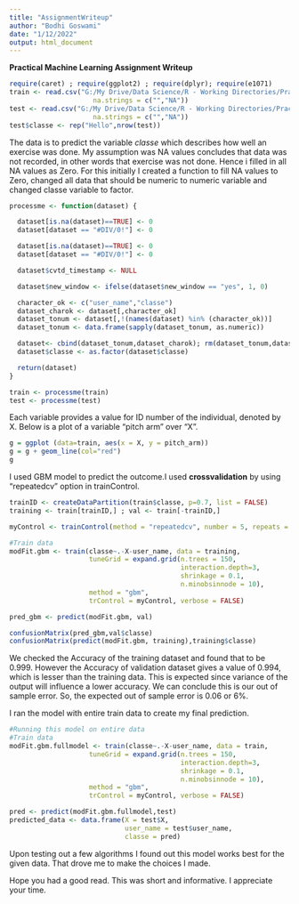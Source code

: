```yaml
---
title: "AssignmentWriteup"
author: "Bodhi Goswami"
date: "1/12/2022"
output: html_document
---
```

**Practical Machine Learning Assignment Writeup**

```r
require(caret) ; require(ggplot2) ; require(dplyr); require(e1071)
train <- read.csv("G:/My Drive/Data Science/R - Working Directories/Practice/Practice V1/data/groupware/pml-training.csv",
                     na.strings = c("","NA"))
test <- read.csv("G:/My Drive/Data Science/R - Working Directories/Practice/Practice V1/data/groupware/pml-testing.csv",
                     na.strings = c("","NA"))
test$classe <- rep("Hello",nrow(test))
```

The data is to predict the variable *classe* which describes how well an exercise was done. My assumption was NA values concludes that data was not recorded, in other words that exercise was not done. Hence i filled in all NA values as Zero. For this initially I created a function to fill NA values to Zero, changed all data that should be numeric to numeric variable and changed classe variable to factor.

```r
processme <- function(dataset) {

  dataset[is.na(dataset)==TRUE] <- 0
  dataset[dataset == "#DIV/0!"] <- 0

  dataset[is.na(dataset)==TRUE] <- 0
  dataset[dataset == "#DIV/0!"] <- 0

  dataset$cvtd_timestamp <- NULL

  dataset$new_window <- ifelse(dataset$new_window == "yes", 1, 0)

  character_ok <- c("user_name","classe")
  dataset_charok <- dataset[,character_ok]
  dataset_tonum <- dataset[,!(names(dataset) %in% (character_ok))]
  dataset_tonum <- data.frame(sapply(dataset_tonum, as.numeric))

  dataset<- cbind(dataset_tonum,dataset_charok); rm(dataset_tonum,dataset_charok,character_ok)
  dataset$classe <- as.factor(dataset$classe)

  return(dataset)
}

train <- processme(train)
test <- processme(test)
```

Each variable provides a value for ID number of the individual, denoted by X. Below is a plot of a variable "pitch arm" over "X".

```r
g = ggplot (data=train, aes(x = X, y = pitch_arm))
g = g + geom_line(col="red")
g
```

I used GBM model to predict the outcome.I used **crossvalidation** by using "repeatedcv" option in trainControl.

```r
trainID <- createDataPartition(train$classe, p=0.7, list = FALSE)
training <- train[trainID,] ; val <- train[-trainID,]

myControl <- trainControl(method = "repeatedcv", number = 5, repeats = 3)

#Train data
modFit.gbm <- train(classe~.-X-user_name, data = training,
                    tuneGrid = expand.grid(n.trees = 150,
                                           interaction.depth=3,
                                           shrinkage = 0.1,
                                           n.minobsinnode = 10),
                    method = "gbm",
                    trControl = myControl, verbose = FALSE)

pred_gbm <- predict(modFit.gbm, val)
```

```r
confusionMatrix(pred_gbm,val$classe)
confusionMatrix(predict(modFit.gbm, training),training$classe)
```

We checked the Accuracy of the training dataset and found that to be 0.999. However the Accuracy of validation dataset gives a value of 0.994, which is lesser than the training data. This is expected since variance of the output will influence a lower accuracy. We can conclude this is our out of sample error. So, the expected out of sample error is 0.06 or 6%.

I ran the model with entire train data to create my final prediction.

```r
#Running this model on entire data
#Train data
modFit.gbm.fullmodel <- train(classe~.-X-user_name, data = train,
                    tuneGrid = expand.grid(n.trees = 150,
                                           interaction.depth=3,
                                           shrinkage = 0.1,
                                           n.minobsinnode = 10),
                    method = "gbm",
                    trControl = myControl, verbose = FALSE)

pred <- predict(modFit.gbm.fullmodel,test)
predicted_data <- data.frame(X = test$X,
                             user_name = test$user_name,
                             classe = pred)

```

Upon testing out a few algorithms I found out this model works best for the given data. That drove me to make the choices I made.

Hope you had a good read. This was short and informative. I appreciate your time.
